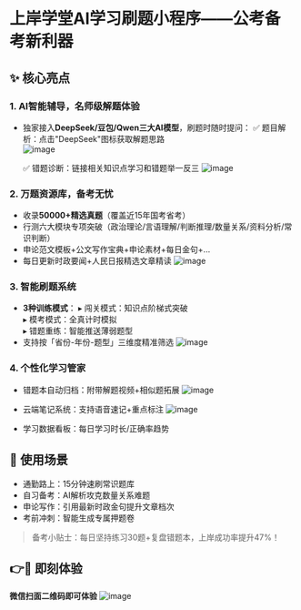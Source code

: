 # 上岸学堂AI学习刷题小程序——公考备考新利器

## ✨ 核心亮点

### 1. AI智能辅导，名师级解题体验

- 独家接入**DeepSeek/豆包/Qwen三大AI模型**，刷题时随时提问：
  ✅ 题目解析：点击"DeepSeek"图标获取解题思路  
  ![image](https://advertise-1301372224.cos.ap-nanjing.myqcloud.com/DeepSeek%E5%B8%A6%E4%BD%A0%E6%9D%A5%E5%88%B7%E9%A2%981.png)
  
  ✅ 错题诊断：链接相关知识点学习和错题举一反三
  ![image](https://advertise-1301372224.cos.ap-nanjing.myqcloud.com/%E4%B8%BE%E4%B8%80%E5%8F%8D%E4%B8%89%E5%92%8C%E7%9B%B8%E4%BC%BC%E7%BB%83%E4%B9%A0.png)

### 2. 万题资源库，备考无忧

- 收录**50000+精选真题**（覆盖近15年国考省考）
- 行测六大模块专项突破（政治理论/言语理解/判断推理/数量关系/资料分析/常识判断）
- 申论范文模板+公文写作宝典+申论素材+每日金句+...
- 每日更新时政要闻+人民日报精选文章精读
![image](https://article-1301372224.cos.ap-nanjing.myqcloud.com/%E4%BD%BF%E7%94%A8%E6%8C%87%E5%8D%97%2F%E6%AF%8F%E6%97%A5%E6%97%B6%E6%94%BF%2B%E5%A5%BD%E6%96%87%E7%B2%BE%E8%AF%BB.webp)

### 3. 智能刷题系统

- **3种训练模式**：
  ▸ 闯关模式：知识点阶梯式突破  
  ▸ 模考模式：全真计时模拟  
  ▸ 错题重练：智能推送薄弱题型
- 支持按「省份-年份-题型」三维度精准筛选
![image](https://article-1301372224.cos.ap-nanjing.myqcloud.com/%E4%BD%BF%E7%94%A8%E6%8C%87%E5%8D%97%2F%E6%99%BA%E8%83%BD%E5%88%B7%E9%A2%98%202.webp)

### 4. 个性化学习管家

- 错题本自动归档：附带解题视频+相似题拓展
![image](https://article-1301372224.cos.ap-nanjing.myqcloud.com/%E4%BD%BF%E7%94%A8%E6%8C%87%E5%8D%97%2F%E9%94%99%E9%A2%98%E7%B3%BB%E7%BB%9F.webp)

- 云端笔记系统：支持语音速记+重点标注
![image](https://article-1301372224.cos.ap-nanjing.myqcloud.com/%E4%BD%BF%E7%94%A8%E6%8C%87%E5%8D%97%2F%E7%AC%94%E8%AE%B0%E7%B3%BB%E7%BB%9F.webp)

- 学习数据看板：每日学习时长/正确率趋势

## 🚀 使用场景

- 通勤路上：15分钟速刷常识题库
- 自习备考：AI解析攻克数量关系难题  
- 申论写作：引用最新时政金句提升文章档次
- 考前冲刺：智能生成专属押题卷

> 备考小贴士：每日坚持练习30题+复盘错题本，上岸成功率提升47%！

## 👉📱 即刻体验 
**微信扫面二维码即可体验**
![image](https://grapth-1301372224.cos.ap-guangzhou.myqcloud.com/%E7%9F%A5%E4%B9%8E%E6%8E%A8%E5%B9%BF.png)